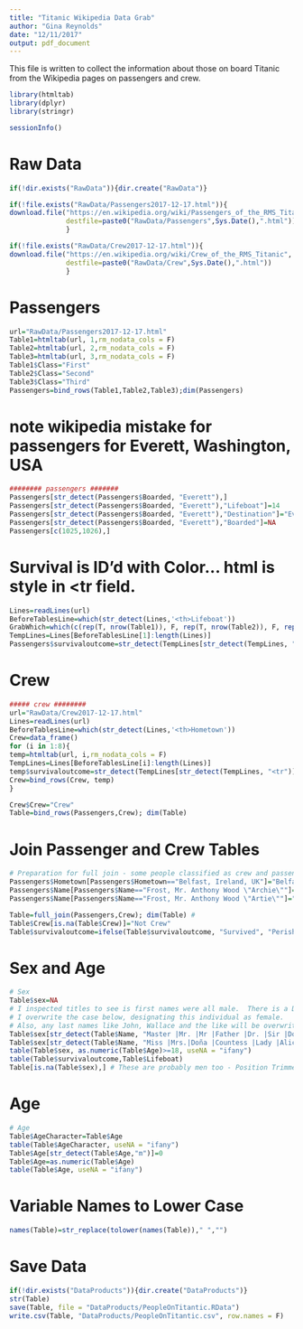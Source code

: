 ```yaml
---
title: "Titanic Wikipedia Data Grab"
author: "Gina Reynolds"
date: "12/11/2017"
output: pdf_document
---
```


This file is written to collect the information about those on board Titanic from the Wikipedia pages on passengers and crew. 

```r
library(htmltab)
library(dplyr)
library(stringr)
```
```r
sessionInfo()
```

# Raw Data
```r
if(!dir.exists("RawData")){dir.create("RawData")}

if(!file.exists("RawData/Passengers2017-12-17.html")){
download.file("https://en.wikipedia.org/wiki/Passengers_of_the_RMS_Titanic",
              destfile=paste0("RawData/Passengers",Sys.Date(),".html"))
              }

if(!file.exists("RawData/Crew2017-12-17.html")){
download.file("https://en.wikipedia.org/wiki/Crew_of_the_RMS_Titanic",
              destfile=paste0("RawData/Crew",Sys.Date(),".html"))
              }
```

# Passengers
```r
url="RawData/Passengers2017-12-17.html"
Table1=htmltab(url, 1,rm_nodata_cols = F)
Table2=htmltab(url, 2,rm_nodata_cols = F)
Table3=htmltab(url, 3,rm_nodata_cols = F)
Table1$Class="First"
Table2$Class="Second"
Table3$Class="Third"
Passengers=bind_rows(Table1,Table2,Table3);dim(Passengers)
```

# note wikipedia mistake for passengers for Everett, Washington, USA
```r
######## passengers #######
Passengers[str_detect(Passengers$Boarded, "Everett"),]
Passengers[str_detect(Passengers$Boarded, "Everett"),"Lifeboat"]=14
Passengers[str_detect(Passengers$Boarded, "Everett"),"Destination"]="Everett, Washington, USA"
Passengers[str_detect(Passengers$Boarded, "Everett"),"Boarded"]=NA
Passengers[c(1025,1026),]
```


# Survival is ID'd with Color... html is style in <tr field.
```r
Lines=readLines(url)
BeforeTablesLine=which(str_detect(Lines,'<th>Lifeboat'))
GrabWhich=which(c(rep(T, nrow(Table1)), F, rep(T, nrow(Table2)), F, rep(T, nrow(Table3))))
TempLines=Lines[BeforeTablesLine[1]:length(Lines)]
Passengers$survivaloutcome=str_detect(TempLines[str_detect(TempLines, "<tr")], "style")[GrabWhich]
```

# Crew
```r
##### crew ########
url="RawData/Crew2017-12-17.html"
Lines=readLines(url)
BeforeTablesLine=which(str_detect(Lines,'<th>Hometown'))
Crew=data_frame()
for (i in 1:8){
temp=htmltab(url, i,rm_nodata_cols = F)
TempLines=Lines[BeforeTablesLine[i]:length(Lines)]
temp$survivaloutcome=str_detect(TempLines[str_detect(TempLines, "<tr")], "style")[1:nrow(temp)]
Crew=bind_rows(Crew, temp)
}

Crew$Crew="Crew"
Table=bind_rows(Passengers,Crew); dim(Table) 
```

# Join Passenger and Crew Tables
```r
# Preparation for full join - some people classified as crew and passengers!
Passengers$Hometown[Passengers$Hometown=="Belfast, Ireland, UK"]="Belfast, Ireland"
Passengers$Name[Passengers$Name=="Frost, Mr. Anthony Wood \"Archie\""]="Frost, Mr. Anthony Wood"
Passengers$Name[Passengers$Name=="Frost, Mr. Anthony Wood \"Artie\""]="Frost, Mr. Anthony Wood"

Table=full_join(Passengers,Crew); dim(Table) # 
Table$Crew[is.na(Table$Crew)]="Not Crew"
Table$survivaloutcome=ifelse(Table$survivaloutcome, "Survived", "Perished")
```




# Sex and Age
```r
# Sex
Table$sex=NA
# I inspected titles to see is first names were all male.  There is a Dr. Alice.  
# I overwrite the case below, designating this individual as female.  
# Also, any last names like John, Wallace and the like will be overwriten if there is a woman's title.  
Table$sex[str_detect(Table$Name, "Master |Mr. |Mr |Father |Dr. |Sir |Don |Commander |Captain |Major |Colonel |Reverend |Lieutenant |John |Walter|Georges |Wallace|Theodore |Roger |Percy|George ")]="Male"
Table$sex[str_detect(Table$Name, "Miss |Mrs.|Doña |Countess |Lady |Alice")]="Female"
table(Table$sex, as.numeric(Table$Age)>=18, useNA = "ifany")
table(Table$survivaloutcome,Table$Lifeboat)
Table[is.na(Table$sex),] # These are probably men too - Position Trimmer and Fireman/Stoker

```



# Age
```r
# Age
Table$AgeCharacter=Table$Age
table(Table$AgeCharacter, useNA = "ifany")
Table$Age[str_detect(Table$Age,"m")]=0
Table$Age=as.numeric(Table$Age)
table(Table$Age, useNA = "ifany")
```

# Variable Names to Lower Case
```r
names(Table)=str_replace(tolower(names(Table))," ","")
```


# Save Data
```r
if(!dir.exists("DataProducts")){dir.create("DataProducts")}
str(Table)
save(Table, file = "DataProducts/PeopleOnTitantic.RData")
write.csv(Table, "DataProducts/PeopleOnTitantic.csv", row.names = F)
```

